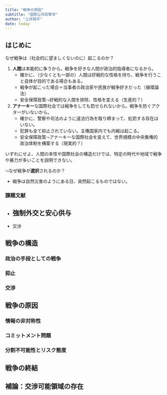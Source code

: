 ```yaml
---
title: "戦争の原因"
subtitle: "国際公共政策学"
author: "土井翔平"
date: today
---
```


## はじめに {.unnumbered}

なぜ戦争は（社会的に望ましくないのに）起こるのか？

1. **⼈間**は本能的に争うから。戦争を好きな⼈間が政治的指導者になるから。
    - 確かに、（少なくとも一部の）人間は好戦的な性格を持ち、戦争を行うこと自体が目的である場合もある。
    - 戦争が起こった場合＝当事者の政治家や⺠族が戦争好きだった（循環論法）
    - 安全保障政策$\leadsto$好戦的な人間を排除、性格を変える（生産的？）
1. **アナーキー**な国際社会では戦争をしても罰せられないから。戦争を防ぐアクターがいないから。
    - 確かに、警察や司法のように違法行為を取り締まって、処罰する存在はいない。
    - 犯罪も全て抑止されていない。主権国家内でも内戦は起こる。
    - 安全保障政策$\leadsto$アナーキーな国際社会を変えて、世界規模の中央集権的政治体制を構築する（現実的？）

いずれにせよ、人間の本性や国際社会の構造だけでは、特定の時代や地域で戦争や暴力が多いことを説明できない。

$\leadsto$なぜ戦争が**選択**されるのか？

- 戦争は自然災害のようにある日、突然起こるものではない。

### 課題文献 {.unnumbered}

- 強制外交と安心供与
  - 
- 交渉

## 戦争の構造

### 政治の手段としての戦争

### 抑止

### 交渉

## 戦争の原因

### 情報の非対称性

### コミットメント問題

### 分割不可能性とリスク態度

## 戦争の終結

## 補論：交渉可能領域の存在 {.unnumbered}

